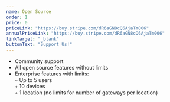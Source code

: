 ```yaml
---
name: Open Source
order: 1
price: 0
priceLink: "https://buy.stripe.com/dR6aGN8cQ6AjaTm006"
annualPriceLink: "https://buy.stripe.com/dR6aGN8cQ6AjaTm006"
linkTarget: "_blank"
buttonText: "Support Us!"
---
```


- Community support
- All open source features without limits
- Enterprise features with limits:<br/>
 ◦ Up to 5 users<br/>
 ◦ 10 devices<br/>
 ◦ 1 location <span>(no limits for number of gateways per location)</span>
